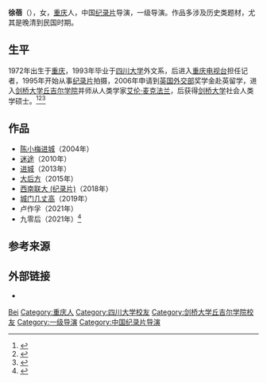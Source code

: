 '''徐蓓'''（{{bd|1972年|1月25日||}}），女，[[重庆|重庆]]人，中国[[纪录片|纪录片]]导演，一级导演。作品多涉及历史类题材，尤其是晚清到民国时期。

== 生平 ==
1972年出生于[[重庆|重庆]]，1993年毕业于[[四川大学|四川大学]]外文系，后进入[[重庆电视台|重庆电视台]]担任记者，1995年开始从事[[纪录片|纪录片]]拍摄，2006年申请到[[英国外交部|英国外交部]]奖学金赴英留学，进入[[剑桥大学丘吉尔学院|剑桥大学丘吉尔学院]]并师从人类学家[[艾伦·麦克法兰|艾伦·麦克法兰]]，后获得[[剑桥大学|剑桥大学]]社会人类学硕士。<ref>{{Cite web|title=徐蓓：纪录片就像一副眼镜丨纪录片从业者调查|url=https://www.sohu.com/a/139659505_365608 |accessdate=|work=搜狐新闻}}</ref><ref>{{Cite web|title=对话《城门几丈高》徐蓓： “拍纪录片是一件很纯粹的事情”|url=|https://www.newoo.com/mobile/Index/show/aid/6113accessdate=|work=新女报}}</ref><ref>{{Cite web|title=一部献给家乡的影像重庆开埠史|url=http://cq.people.com.cn/n2/2019/0903/c367698-33313967.html|accessdate=|work=人民网}}{{Dead link}}</ref>

== 作品 ==
*[[陈小梅进城|陈小梅进城]]（2004年）
*[[迷途|迷途]]（2010年）
*[[进城|进城]]（2013年）
*[[大后方|大后方]]（2015年）
*[[西南联大_(纪录片)|西南联大 (纪录片)]]（2018年）
*[[城门几丈高|城门几丈高]]（2019年）
*卢作孚（2021年）
*九零后（2021年）<ref>{{Cite news|url=http://www.eeo.com.cn/2021/0523/489161.shtml|title=专访西南联大电影《九零后》导演徐蓓：纪录电影总会有它的市场|publisher=经济观察网|archiveurl=https://web.archive.org/web/20210528040030/http://www.eeo.com.cn/2021/0523/489161.shtml|archivedate=2021-05-28}}</ref>

== 参考来源 ==
{{reflist}}

== 外部链接 ==
* {{Weibo|纪录片导演徐蓓}}

{{Authority control}}
{{DEFAULTSORT:Xu}}
[[Category:徐姓|Bei]]
[[Category:重庆人|Category:重庆人]]
[[Category:四川大学校友|Category:四川大学校友]]
[[Category:剑桥大学丘吉尔学院校友|Category:剑桥大学丘吉尔学院校友]]
[[Category:一级导演|Category:一级导演]]
[[Category:中国纪录片导演|Category:中国纪录片导演]]